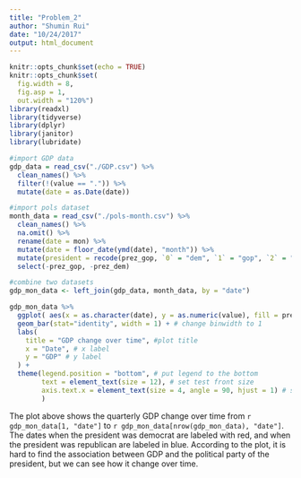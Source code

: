 ```yaml
---
title: "Problem_2"
author: "Shumin Rui"
date: "10/24/2017"
output: html_document
---
```


```r
knitr::opts_chunk$set(echo = TRUE)
knitr::opts_chunk$set(
  fig.width = 8,
  fig.asp = 1,
  out.width = "120%")
library(readxl)
library(tidyverse)
library(dplyr)
library(janitor)
library(lubridate)
```

```r
#import GDP data
gdp_data = read_csv("./GDP.csv") %>% 
  clean_names() %>% 
  filter(!(value == ".")) %>% 
  mutate(date = as.Date(date))

#import pols dataset
month_data = read_csv("./pols-month.csv") %>% 
  clean_names() %>% 
  na.omit() %>% 
  rename(date = mon) %>% 
  mutate(date = floor_date(ymd(date), "month")) %>% 
  mutate(president = recode(prez_gop, `0` = "dem", `1` = "gop", `2` = "gop")) %>%
  select(-prez_gop, -prez_dem)

#combine two datasets
gdp_mon_data <- left_join(gdp_data, month_data, by = "date")
```


```r
gdp_mon_data %>%
  ggplot( aes(x = as.character(date), y = as.numeric(value), fill = president)) + # plot GDP change over time, color of bins depends on president variable
  geom_bar(stat="identity", width = 1) + # change binwidth to 1
  labs(
    title = "GDP change over time", #plot title
    x = "Date", # x label
    y = "GDP" # y label
  ) +
  theme(legend.position = "bottom", # put legend to the bottom
        text = element_text(size = 12), # set test front size
        axis.text.x = element_text(size = 4, angle = 90, hjust = 1) # set x asix test style
        )
```

The plot above shows the quarterly GDP change over time from `r gdp_mon_data[1, "date"]` to `r gdp_mon_data[nrow(gdp_mon_data), "date"]`. The dates when the president was democrat are labeled with red, and when the president was republican are labeled in blue. According to the plot, it is hard to find the association between GDP and the political party of the president, but we can see how it change over time.
